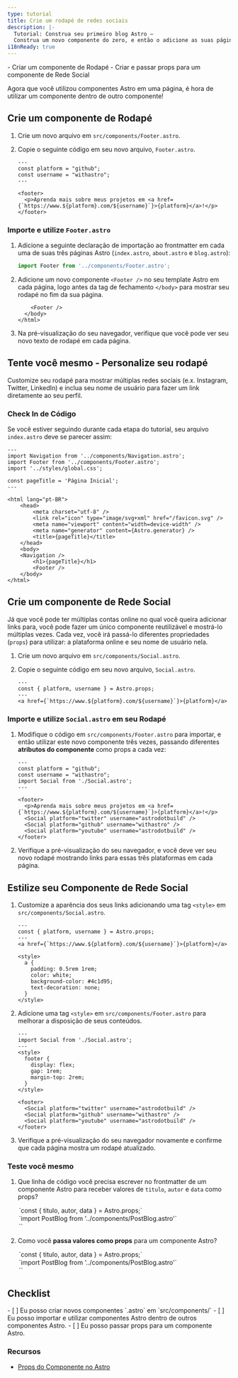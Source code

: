 ```yaml
---
type: tutorial
title: Crie um rodapé de redes sociais
description: |-
  Tutorial: Construa seu primeiro blog Astro —
  Construa um novo componente do zero, e então o adicione as suas páginas
i18nReady: true
---
```




<PreCheck>
  - Criar um componente de Rodapé
  - Criar e passar props para um componente de Rede Social
</PreCheck>

Agora que você utilizou componentes Astro em uma página, é hora de utilizar um componente dentro de outro componente!

## Crie um componente de Rodapé

1. Crie um novo arquivo em `src/components/Footer.astro`.

2. Copie o seguinte código em seu novo arquivo, `Footer.astro`.

    ```astro title="src/components/Footer.astro"
    ---
    const platform = "github";
    const username = "withastro";
    ---

    <footer>
      <p>Aprenda mais sobre meus projetos em <a href={`https://www.${platform}.com/${username}`}>{platform}</a>!</p>
    </footer>
    ```

### Importe e utilize `Footer.astro`

1. Adicione a seguinte declaração de importação ao frontmatter em cada uma de suas três páginas Astro (`index.astro`, `about.astro` e `blog.astro`):

    ```js
    import Footer from '../components/Footer.astro';
    ```

2. Adicione um novo componente `<Footer />` no seu template Astro em cada página, logo antes da tag de fechamento `</body>` para mostrar seu rodapé no fim da sua página. 

    ```astro ins={1}
        <Footer />
      </body>
    </html>
    ```

3. Na pré-visualização do seu navegador, verifique que você pode ver seu novo texto de rodapé em cada página.

<Box icon="puzzle-piece">

## Tente você mesmo - Personalize seu rodapé

Customize seu rodapé para mostrar múltiplas redes sociais (e.x. Instagram, Twitter, LinkedIn) e inclua seu nome de usuário para fazer um link diretamente ao seu perfil.

</Box>

### Check In de Código

Se você estiver seguindo durante cada etapa do tutorial, seu arquivo `index.astro` deve se parecer assim:

```astro title="src/pages/index.astro"
---
import Navigation from '../components/Navigation.astro';
import Footer from '../components/Footer.astro';
import '../styles/global.css';

const pageTitle = 'Página Inicial';
---

<html lang="pt-BR">
	<head>
		<meta charset="utf-8" />
		<link rel="icon" type="image/svg+xml" href="/favicon.svg" />
		<meta name="viewport" content="width=device-width" />
		<meta name="generator" content={Astro.generator} />
		<title>{pageTitle}</title>
	</head>
	<body>
    <Navigation />
		<h1>{pageTitle}</h1>
		<Footer />
	</body>
</html>
```

## Crie um componente de Rede Social

Já que você pode ter múltiplas contas online no qual você queira adicionar links para, você pode fazer um único componente reutilizável e mostrá-lo múltiplas vezes. Cada vez, você irá passá-lo diferentes propriedades (`props`) para utilizar: a plataforma online e seu nome de usuário nela.

1. Crie um novo arquivo em `src/components/Social.astro`.

2. Copie o seguinte código em seu novo arquivo, `Social.astro`.

    ```astro title="src/components/Social.astro"
    ---
    const { platform, username } = Astro.props;
    ---
    <a href={`https://www.${platform}.com/${username}`}>{platform}</a>
    ```

### Importe e utilize `Social.astro` em seu Rodapé

1. Modifique o código em `src/components/Footer.astro` para importar, e então utilizar este novo componente três vezes, passando diferentes **atributos do componente** como props a cada vez:

    ```astro title="src/components/Footer.astro" del={2,3,8} ins={4,9-11}
    ---
    const platform = "github";
    const username = "withastro";
    import Social from './Social.astro';
    ---

    <footer>
      <p>Aprenda mais sobre meus projetos em <a href={`https://www.${platform}.com/${username}`}>{platform}</a>!</p>
      <Social platform="twitter" username="astrodotbuild" />
      <Social platform="github" username="withastro" />
      <Social platform="youtube" username="astrodotbuild" />
    </footer>
    ```

2. Verifique a pré-visualização do seu navegador, e você deve ver seu novo rodapé mostrando links para essas três plataformas em cada página.

## Estilize seu Componente de Rede Social

1. Customize a aparência dos seus links adicionando uma tag `<style>` em `src/components/Social.astro`.

    ```astro title="src/components/Social.astro" ins={6-17} 'class="platform-social'
    ---
    const { platform, username } = Astro.props;
    ---
    <a href={`https://www.${platform}.com/${username}`}>{platform}</a>

    <style>
      a {
        padding: 0.5rem 1rem;
        color: white;
        background-color: #4c1d95;
        text-decoration: none;
      }
    </style>
    ```

2. Adicione uma tag `<style>` em `src/components/Footer.astro` para melhorar a disposição de seus conteúdos.

    ```astro title="src/components/Footer.astro" ins={4-10}
    ---
    import Social from './Social.astro';
    ---
    <style>
      footer {
        display: flex;
        gap: 1rem;
        margin-top: 2rem;
      }
    </style>

    <footer>
      <Social platform="twitter" username="astrodotbuild" />
      <Social platform="github" username="withastro" />
      <Social platform="youtube" username="astrodotbuild" />
    </footer>
    ```

3. Verifique a pré-visualização do seu navegador novamente e confirme que cada página mostra um rodapé atualizado.

<Box icon="question-mark">

### Teste você mesmo

1. Que linha de código você precisa escrever no frontmatter de um componente Astro para receber valores de `titulo`, `autor` e `data` como props?

    <MultipleChoice>
      <Option isCorrect>
        `const { titulo, autor, data } = Astro.props;`
      </Option>
      <Option>
        `import PostBlog from '../components/PostBlog.astro'`
      </Option>
      <Option>
        `<PostBlog title="Minha Primeira Postagem" autor="Dan" data="12 Ago 2022" />`
      </Option>
    </MultipleChoice>
    

2. Como você **passa valores como props** para um componente Astro?
    <MultipleChoice>
      <Option>
        `const { titulo, autor, data } = Astro.props;`
      </Option>
      <Option>
        `import PostBlog from '../components/PostBlog.astro'`
      </Option>
      <Option isCorrect>
        `<PostBlog titulo="Minha Primeira Postagem" autor="Dan" data="12 Ago 2022" />`
      </Option>
    </MultipleChoice>
</Box>



<Box icon="check-list">

## Checklist

<Checklist>
- [ ] Eu posso criar novos componentes `.astro` em `src/components/`
- [ ] Eu posso importar e utilizar componentes Astro dentro de outros componentes Astro.
- [ ] Eu posso passar props para um componente Astro.
</Checklist>
</Box>

### Recursos

- [Props do Componente no Astro](/pt-br/basics/astro-components/#component-props)
